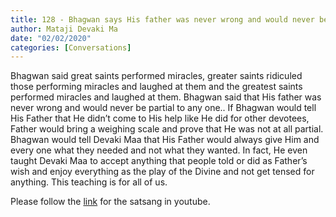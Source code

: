 ```yaml
---
title: 128 - Bhagwan says His father was never wrong and would never be partial to any one..
author: Mataji Devaki Ma
date: "02/02/2020"
categories: [Conversations]
---
```

Bhagwan said great saints performed miracles, greater saints ridiculed those performing miracles and laughed at them and the greatest saints performed miracles and laughed at them.
Bhagwan said that His father was never wrong and would never be partial to any one..
If Bhagwan would tell His Father that He didn't come to His help like He did for other devotees, Father would bring a weighing scale and prove that He was not at all partial.
Bhagwan would tell Devaki Maa that His Father would always give Him and every one what they needed and not what they wanted.
In fact, He even taught Devaki Maa to accept anything that people told or did as Father's wish and enjoy everything as the play of the Divine and not get tensed for anything. This teaching is for all of us.
 
Please follow the [link](https://youtu.be/BwWxdXcxlBU?si=KGgVhfIVlIc2xqGH) for the satsang in youtube.
